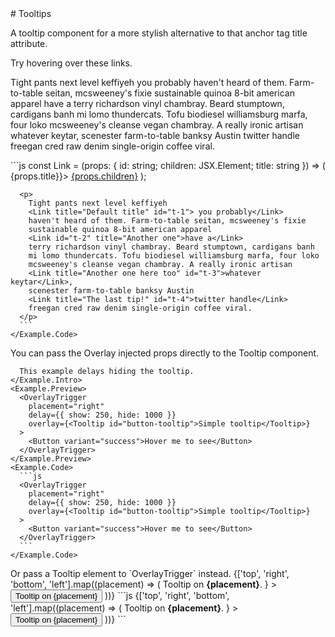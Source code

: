 
<GithubSource name="TooltipDocs.mdx" />
# Tooltips

<p className="lead">
  A tooltip component for a more stylish alternative to that anchor tag
  title attribute.
</p>

<div className="row gy-5 pt-3">

  <Example title="Example">
    <Example.Intro>
      Try hovering over these links.
    </Example.Intro>
    <Example.Preview>
      <p>
        Tight pants next level keffiyeh 
        <Link title="Default title" id="t-1"> you probably</Link>
        haven't heard of them. Farm-to-table seitan, mcsweeney's fixie
        sustainable quinoa 8-bit american apparel
        <Link id="t-2" title="Another one">have a</Link>
        terry richardson vinyl chambray. Beard stumptown, cardigans banh
        mi lomo thundercats. Tofu biodiesel williamsburg marfa, four loko
        mcsweeney's cleanse vegan chambray. A really ironic artisan
        <Link title="Another one here too" id="t-3">whatever keytar</Link>, 
        scenester farm-to-table banksy Austin
        <Link title="The last tip!" id="t-4">twitter handle</Link>
        freegan cred raw denim single-origin coffee viral.
      </p>
    </Example.Preview>
    <Example.Code>
      ```js
      const Link = (props: { id: string; children: JSX.Element; title: string }) => (
        <OverlayTrigger overlay={<Tooltip id={props.id}>{props.title}</Tooltip>}>
          <a href="#">{props.children}</a>
        </OverlayTrigger>
      );

      <p>
        Tight pants next level keffiyeh 
        <Link title="Default title" id="t-1"> you probably</Link>
        haven't heard of them. Farm-to-table seitan, mcsweeney's fixie
        sustainable quinoa 8-bit american apparel
        <Link id="t-2" title="Another one">have a</Link>
        terry richardson vinyl chambray. Beard stumptown, cardigans banh
        mi lomo thundercats. Tofu biodiesel williamsburg marfa, four loko
        mcsweeney's cleanse vegan chambray. A really ironic artisan
        <Link title="Another one here too" id="t-3">whatever keytar</Link>, 
        scenester farm-to-table banksy Austin
        <Link title="The last tip!" id="t-4">twitter handle</Link>
        freegan cred raw denim single-origin coffee viral.
      </p>
      ```
    </Example.Code>
  </Example>

  <Example title="Customize">
    <Example.Intro>
      You can pass the Overlay injected props directly to the Tooltip component.
      
      This example delays hiding the tooltip.
    </Example.Intro>
    <Example.Preview>
      <OverlayTrigger
        placement="right"
        delay={{ show: 250, hide: 1000 }}
        overlay={<Tooltip id="button-tooltip">Simple tooltip</Tooltip>}
      >
        <Button variant="success">Hover me to see</Button>
      </OverlayTrigger>
    </Example.Preview>
    <Example.Code>
      ```js
      <OverlayTrigger
        placement="right"
        delay={{ show: 250, hide: 1000 }}
        overlay={<Tooltip id="button-tooltip">Simple tooltip</Tooltip>}
      >
        <Button variant="success">Hover me to see</Button>
      </OverlayTrigger>
      ```
    </Example.Code>
  </Example>

  <Example>
    <Example.Intro>
      Or pass a Tooltip element to `OverlayTrigger` instead.
    </Example.Intro>
    <Example.Preview>
      <Stack direction="horizontal" gap={2}>
        {['top', 'right', 'bottom', 'left'].map((placement) => (
          <OverlayTrigger
            placement={placement}
            overlay={
              <Tooltip id={`tooltip-${placement}`}>
                Tooltip on <strong>{placement}</strong>.
              </Tooltip>
            }
          >
            <Button variant="secondary">Tooltip on {placement}</Button>
          </OverlayTrigger>
        ))}
      </Stack>
    </Example.Preview>
    <Example.Code>
      ```js
      <Stack direction="horizontal" gap={2}>
        {['top', 'right', 'bottom', 'left'].map((placement) => (
          <OverlayTrigger
            placement={placement}
            overlay={
              <Tooltip id={`tooltip-${placement}`}>
                Tooltip on <strong>{placement}</strong>.
              </Tooltip>
            }
          >
            <Button variant="secondary">Tooltip on {placement}</Button>
          </OverlayTrigger>
        ))}
      </Stack>
      ```
    </Example.Code>
  </Example>

  <TooltipApi />
</div>
